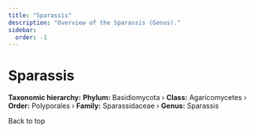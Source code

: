 ```yaml
---
title: "Sparassis"
description: "Overview of the Sparassis (Genus)."
sidebar:
  order: -1
---
```



# Sparassis <Badge variant="note" text="Genus" />

**Taxonomic hierarchy:** **Phylum:** Basidiomycota › **Class:** Agaricomycetes › **Order:** Polyporales › **Family:** Sparassidaceae › **Genus:** Sparassis

<LinkButton href="#top" variant="minimal" icon="arrow-up">
  Back to top
</LinkButton>
